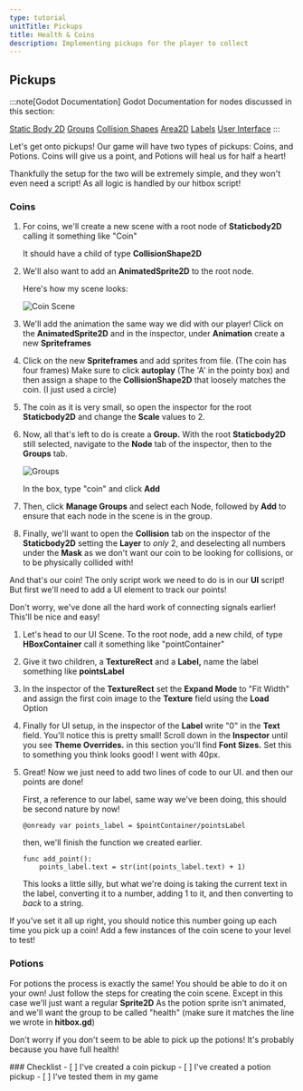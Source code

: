 ```yaml
---
type: tutorial
unitTitle: Pickups
title: Health & Coins
description: Implementing pickups for the player to collect
---
```



## Pickups

:::note[Godot Documentation]
Godot Documentation for nodes discussed in this section: 

[Static Body 2D](https://docs.godotengine.org/en/3.2/classes/class_staticbody2d.html) [Groups](https://docs.godotengine.org/en/stable/tutorials/scripting/groups.html) [Collision Shapes](https://docs.godotengine.org/en/stable/tutorials/physics/collision_shapes_2d.html) [Area2D](https://docs.godotengine.org/en/stable/classes/class_area2d.html) [Labels](https://docs.godotengine.org/en/stable/classes/class_label.html#class-label) [User Interface](https://docs.godotengine.org/en/stable/tutorials/ui/index.html)
:::


Let's get onto pickups! Our game will have two types of pickups: Coins, and Potions. Coins will give us a point, and Potions will heal us for half a heart!

Thankfully the setup for the two will be extremely simple, and they won't even need a script! As all logic is handled by our hitbox script!

### Coins

<Steps>

1. For coins, we'll create a new scene with a root node of **Staticbody2D** calling it something like "Coin"

	It should have a child of type **CollisionShape2D**

2. We'll also want to add an **AnimatedSprite2D** to the root node.

	Here's how my scene looks:

	![Coin Scene](/src/assets/godot/dungeonCrawler/coinScene.png)

3. We'll add the animation the same way we did with our player! Click on the **AnimatedSprite2D** and in the inspector, under **Animation** create a new **Spriteframes**

4. Click on the new **Spriteframes** and add sprites from file. (The coin has four frames) Make sure to click **autoplay** (The 'A' in the pointy box)
 and then assign a shape to the **CollisionShape2D** that loosely matches the coin. (I just used a circle)

5. The coin as it is very small, so open the inspector for the root **Staticbody2D** and change the **Scale** values to 2.

6. Now, all that's left to do is create a **Group.** With the root **Staticbody2D** still selected, navigate to the **Node** tab of the inspector, then to the **Groups** tab.

	![Groups](/src/assets/godot/dungeonCrawler/groups.png)

	In the box, type "coin" and click **Add**

7. Then, click **Manage Groups** and select each Node, followed by **Add** to ensure that each node in the scene is in the group.

8. Finally, we'll want to open the **Collision** tab on the inspector of the **Staticbody2D** setting the **Layer** to *only* 2, and deselecting all numbers under the **Mask** as we don't want our coin to be looking for collisions, or to be physically collided with!

</Steps>

And that's our coin! The only script work we need to do is in our **UI** script! But first we'll need to add a UI element to track our points!

Don't worry, we've done all the hard work of connecting signals earlier! This'll be nice and easy!

<Steps>

1. Let's head to our UI Scene. To the root node, add a new child, of type **HBoxContainer** call it something like "pointContainer"

2. Give it two children, a **TextureRect** and a **Label,** name the label something like **pointsLabel** 

3. In the inspector of the **TextureRect** set the **Expand Mode** to "Fit Width" and assign the first coin image to the **Texture** field using the **Load** Option

4. Finally for UI setup, in the inspector of the **Label** write "0" in the **Text** field. You'll notice this is pretty small! Scroll down in the **Inspector** until you see **Theme Overrides.** in this section you'll find **Font Sizes.** Set this to something you think looks good! I went with 40px.

5. Great! Now we just need to add two lines of code to our UI. and then our points are done!

	First, a reference to our label, same way we've been doing, this should be second nature by now!

	```gdscript
	@onready var points_label = $pointContainer/pointsLabel
	```

	then, we'll finish the function we created earlier.


	```gdscript
	func add_point():
		points_label.text = str(int(points_label.text) + 1)
	```
	This looks a little silly, but what we're doing is taking the current text in the label, converting it to a number, adding 1 to it, and then converting to *back* to a string.

</Steps>

If you've set it all up right, you should notice this number going up each time you pick up a coin! Add a few instances of the coin scene to your level to test!

### Potions

For potions the process is exactly the same! You should be able to do it on your own! Just follow the steps for creating the coin scene. Except in this case we'll just want a regular **Sprite2D** As the potion sprite isn't animated, and we'll want the group to be called "health" (make sure it matches the line we wrote in **hitbox.gd**)

Don't worry if you don't seem to be able to pick up the potions! It's probably because you have full health!

<Box>
### Checklist
<Checklist>
- [ ] I've created a coin pickup
- [ ] I've created a potion pickup
- [ ] I've tested them in my game
</Checklist>
</Box>